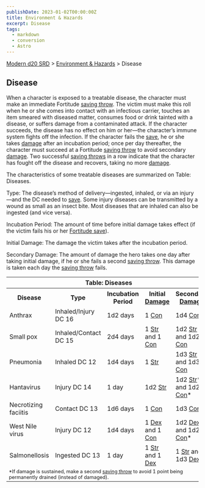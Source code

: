```yaml
---
publishDate: 2023-01-02T00:00:00Z
title: Environment & Hazards
excerpt: Disease
tags:
  - markdown
  - conversion
  - Astro
---
```


[Modern d20 SRD](/#modernD20) > [Environment & Hazards](modern-d20-srd-environment-hazards-index) > Disease

## Disease

When a character is exposed to a treatable disease, the character must make an
immediate Fortitude [saving throw](modern-d20-srd-basics-saving-throws). The
victim must make this roll when he or she comes into contact with an
infectious carrier, touches an item smeared with diseased matter, consumes
food or drink tainted with a disease, or suffers damage from a contaminated
attack. If the character succeeds, the disease has no effect on him or her—the
character’s immune system fights off the infection. If the character fails the
[save](modern-d20-srd-basics-saving-throws), he or she takes
[damage](modern-d20-srd-combat-damage) after an incubation period; once per
day thereafter, the character must succeed at a Fortitude [saving throw](modern-d20-srd-basics-saving-throws) to avoid secondary
[damage](modern-d20-srd-combat-damage). Two successful [saving throws](modern-d20-srd-basics-saving-throws) in a row indicate that the
character has fought off the disease and recovers, taking no more
[damage](modern-d20-srd-combat-damage).

The characteristics of some treatable diseases are summarized on Table:
Diseases.

Type: The disease’s method of delivery—ingested, inhaled, or via an injury—and
the DC needed to [save](modern-d20-srd-basics-saving-throws). Some injury
diseases can be transmitted by a wound as small as an insect bite. Most
diseases that are inhaled can also be ingested (and vice versa).

Incubation Period: The amount of time before initial damage takes effect (if
the victim fails his or her [Fortitude save](modern-d20-srd-basics-saving-throws)).

Initial Damage: The damage the victim takes after the incubation period.

Secondary Damage: The amount of damage the hero takes one day after taking
initial damage, if he or she fails a second [saving throw](modern-d20-srd-basics-saving-throws). This damage is taken each day the [saving throw](modern-d20-srd-basics-saving-throws) fails.


<table><tr><th colspan="5"> Table: Diseases</th></tr> <tr><th> Disease</th><th> Type</th><th> Incubation Period</th><th> Initial <a  href="modern-d20-srd-combat-damage">Damage</a></th> <th> Secondary <a  href="modern-d20-srd-combat-damage">Damage</a></th> </tr> <tr class="shaded"><td> Anthrax</td><td> Inhaled/Injury DC 16</td><td> 1d2 days</td><td> 1 <a  href="modern-d20-srd-basics-ability-scores">Con</a></td> <td> 1d4 <a  href="modern-d20-srd-basics-ability-scores">Con</a>* </td> </tr> <tr><td> Small pox</td><td> Inhaled/Contact DC 15</td><td> 2d4 days</td><td> 1 <a  href="modern-d20-srd-basics-ability-scores">Str</a> and 1 <a  href="modern-d20-srd-basics-ability-scores">Con</a></td> <td> 1d2 <a  href="modern-d20-srd-basics-ability-scores">Str</a> and 1d2 <a  href="modern-d20-srd-basics-ability-scores">Con</a></td> </tr> <tr class="shaded"><td> Pneumonia</td><td> Inhaled DC 12</td><td> 1d4 days</td><td> 1 <a  href="modern-d20-srd-basics-ability-scores">Str</a></td> <td> 1d3 <a  href="modern-d20-srd-basics-ability-scores">Str</a> and 1d3 <a  href="modern-d20-srd-basics-ability-scores">Con</a></td> </tr> <tr><td> Hantavirus</td><td> Injury DC 14</td><td> 1 day</td><td> 1d2 <a  href="modern-d20-srd-basics-ability-scores">Str</a></td> <td> 1d2 <a  href="modern-d20-srd-basics-ability-scores">Str</a>* and 1d2 <a  href="modern-d20-srd-basics-ability-scores">Con</a>* </td> </tr> <tr class="shaded"><td> Necrotizing faciitis</td><td> Contact DC 13</td><td> 1d6 days</td><td> 1 <a  href="modern-d20-srd-basics-ability-scores">Con</a></td> <td> 1d3 <a  href="modern-d20-srd-basics-ability-scores">Con</a>* </td> </tr> <tr><td> West Nile virus</td><td> Injury DC 12</td><td> 1d4 days</td><td> 1 <a  href="modern-d20-srd-basics-ability-scores">Dex</a> and 1 <a  href="modern-d20-srd-basics-ability-scores">Con</a></td> <td> 1d2 <a  href="modern-d20-srd-basics-ability-scores">Dex</a> and 1d2 <a  href="modern-d20-srd-basics-ability-scores">Con</a>* </td> </tr> <tr class="shaded"><td> Salmonellosis</td><td> Ingested DC 13</td><td> 1 day</td><td> 1 <a  href="modern-d20-srd-basics-ability-scores">Str</a> and 1 <a  href="modern-d20-srd-basics-ability-scores">Dex</a></td> <td> 1 <a  href="modern-d20-srd-basics-ability-scores">Str</a> and 1d3 <a  href="modern-d20-srd-basics-ability-scores">Dex</a></td> </tr> <tr><td colspan="5" style="font-size: .8em; text-align: left"> *If damage is sustained, make a second <a  href="modern-d20-srd-basics-saving-throws">saving throw</a> to avoid 1 point being permanently drained (instead of damaged). </td> </tr></table>



